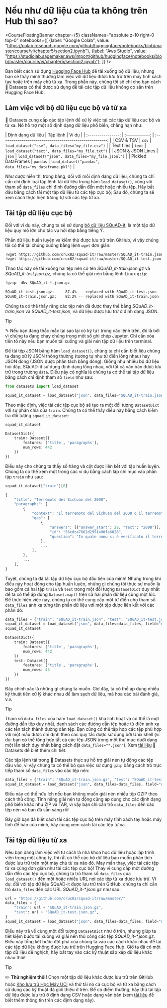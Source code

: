 # Nếu như dữ liệu của ta không trên Hub thì sao?

<CourseFloatingBanner chapter={5}
  classNames="absolute z-10 right-0 top-0"
  notebooks={[
    {label: "Google Colab", value: "https://colab.research.google.com/github/huggingface/notebooks/blob/master/course/vi/chapter5/section2.ipynb"},
    {label: "Aws Studio", value: "https://studiolab.sagemaker.aws/import/github/huggingface/notebooks/blob/master/course/vi/chapter5/section2.ipynb"},
]} />

Bạn biết cách sử dụng [Hugging Face Hub](https://huggingface.co/datasets) để tải xuống bộ dữ liệu, nhưng bạn sẽ thấy mình thường làm việc với dữ liệu được lưu trữ trên máy tính xách tay hoặc trên máy chủ từ xa. Trong phần này, chúng tôi sẽ chỉ cho bạn cách 🤗 Datasets có thể được sử dụng để tải các tập dữ liệu không có sẵn trên Hugging Face Hub.

<Youtube id="HyQgpJTkRdE"/>

## Làm việc với bộ dữ liệu cục bộ và từ xa

🤗 Datasets cung cấp các tập lệnh để xử lý việc tải các tập dữ liệu cục bộ và từ xa. Nó hỗ trợ một số định dạng dữ liệu phổ biến, chẳng hạn như:

|    Định dạng dữ liệu     | 
Tập lệnh |                         Ví dụ                         |
| :----------------: | :------------: | :-----------------------------------------------------: |
|     CSV & TSV      |     `csv`      |     `load_dataset("csv", data_files="my_file.csv")`     |
|     Text files     |     `text`     |    `load_dataset("text", data_files="my_file.txt")`     |
| JSON & JSON Lines  |     `json`     |   `load_dataset("json", data_files="my_file.jsonl")`    |
| Pickled DataFrames |    `pandas`    | `load_dataset("pandas", data_files="my_dataframe.pkl")` |

Như được hiển thị trong bảng, đối với mỗi định dạng dữ liệu, chúng ta chỉ cần chỉ định loại tập lệnh tải dữ liệu trong hàm `load_dataset()`, cùng với tham số `data_files` chỉ định đường dẫn đến một hoặc nhiều tệp. Hãy bắt đầu bằng cách tải một tập dữ liệu từ các tệp cục bộ; Sau đó, chúng ta sẽ xem cách thực hiện tương tự với các tệp từ xa.

## Tải tập dữ liệu cục bộ

Đối với ví dụ này, chúng ta sẽ sử dụng [bộ dữ liệu SQuAD-it](https://github.com/crux82/squad-it/), là một tập dữ liệu quy mô lớn cho tác vụ hỏi đáp bằng tiếng Ý.

Phần dữ liệu huấn luyện và kiểm thử được lưu trữ trên GitHub, vì vậy chúng tôi có thể tải chúng xuống bằng lệnh `wget` đơn giản:

```python
!wget https://github.com/crux82/squad-it/raw/master/SQuAD_it-train.json.gz
!wget https://github.com/crux82/squad-it/raw/master/SQuAD_it-test.json.gz
```

Thao tác này sẽ tải xuống hai tệp nén có tên *SQuAD_it-train.json.gz* và *SQuAD_it-test.json.gz*, chúng ta có thể giải nén bằng lệnh Linux `gzip`:

```python
!gzip -dkv SQuAD_it-*.json.gz
```

```bash
SQuAD_it-test.json.gz:	   87.4% -- replaced with SQuAD_it-test.json
SQuAD_it-train.json.gz:	   82.2% -- replaced with SQuAD_it-train.json
```

Chúng ta có thể thấy rằng các tệp nén đã được thay thế bằng _SQuAD_it-train.json_ và _SQuAD_it-text.json_, và dữ liệu được lưu trữ ở định dạng JSON.

> [!TIP]
> ✎ Nếu bạn đang thắc mắc tại sao lại có ký tự`!` trong các lệnh trên, đó là bởi vì chúng ta đang chạy chúng trong một sổ ghi chép Jupyter. Chỉ cần xóa tiền tố này nếu bạn muốn tải xuống và giải nén tập dữ liệu trên terminal.

Để tải tệp JSON bằng hàm `load_dataset()`, chúng ta chỉ cần biết liệu chúng ta đang xử lý JSON thông thường (tương tự như từ điển lồng nhau) hay JSON dòng (JSON được phân tách bằng dòng). Giống như nhiều bộ dữ liệu hỏi đáp, SQuAD-it sử dụng định dạng lồng nhau, với tất cả văn bản được lưu trữ trong trường `data`. Điều này có nghĩa là chúng ta có thể tải tập dữ liệu bằng cách chỉ định tham số `field` như sau:

```py
from datasets import load_dataset

squad_it_dataset = load_dataset("json", data_files="SQuAD_it-train.json", field="data")
```

Theo mặc định, việc tải các tệp cục bộ sẽ tạo ra một đối tượng `DatasetDict` với sự phân chia của `train`. Chúng ta có thể thấy điều này bằng cách kiểm tra đối tượng `squad_it_dataset`:

```py
squad_it_dataset
```

```python out
DatasetDict({
    train: Dataset({
        features: ['title', 'paragraphs'],
        num_rows: 442
    })
})
```

Điều này cho chúng ta thấy số hàng và cột được liên kết với tập huấn luyện. Chúng ta có thể xem một trong các ví dụ bằng cách lập chỉ mục vào phần tập `train` như sau:

```py
squad_it_dataset["train"][0]
```

```python out
{
    "title": "Terremoto del Sichuan del 2008",
    "paragraphs": [
        {
            "context": "Il terremoto del Sichuan del 2008 o il terremoto...",
            "qas": [
                {
                    "answers": [{"answer_start": 29, "text": "2008"}],
                    "id": "56cdca7862d2951400fa6826",
                    "question": "In quale anno si è verificato il terremoto nel Sichuan?",
                },
                ...
            ],
        },
        ...
    ],
}
```

Tuyệt, chúng ta đã tải tập dữ liệu cục bộ đầu tiên của mình! Nhưng trong khi điều này hoạt động cho tập huấn luyện, những gì chúng tôi thực sự muốn là bao gồm cả hai tập `train` và `test` trong một đối tượng `DatasetDict` duy nhất để ta có thể áp dụng `Dataset.map()` trên cả hai phần dữ liệu cùng một lúc. Để thực hiện việc này, chúng ta có thể cung cấp một từ điển cho tham số `data_files` ánh xạ từng tên phần dữ liệu với một tệp được liên kết với các phần đó:

```py
data_files = {"train": "SQuAD_it-train.json", "test": "SQuAD_it-test.json"}
squad_it_dataset = load_dataset("json", data_files=data_files, field="data")
squad_it_dataset
```

```python out
DatasetDict({
    train: Dataset({
        features: ['title', 'paragraphs'],
        num_rows: 442
    })
    test: Dataset({
        features: ['title', 'paragraphs'],
        num_rows: 48
    })
})
```
Đây chính xác là những gì chúng ta muốn. Giờ đây, ta có thể áp dụng nhiều kỹ thuật tiền xử lý khác nhau để làm sạch dữ liệu, mã hóa các bài đánh giá, v.v.

> [!TIP]
> Tham số `data_files` của hàm `load_dataset()` khá linh hoạt và có thể là một đường dẫn tệp duy nhất, danh sách các đường dẫn tệp hoặc từ điển ánh xạ các tên tách thành đường dẫn tệp. Bạn cũng có thể tập hợp các tệp phù hợp với một mẫu được chỉ định theo các quy tắc được sử dụng bởi Unix shell (ví dụ: bạn có thể tổng hợp tất cả các tệp JSON trong một thư mục dưới dạng một lần tách duy nhất bằng cách đặt `data_files="*.json"`). Xem [tài liệu](https://huggingface.co/docs/datasets/loading#local-and-remote-files) 🤗 Datasets để biết thêm chi tiết.

Các tập lệnh tải trong 🤗 Datasets thực sự hỗ trợ giải nén tự động các tệp đầu vào, vì vậy chúng ta có thể bỏ qua việc sử dụng `gzip` bằng cách trỏ trực tiếp tham số `data_files` vào các tệp nén:

```py
data_files = {"train": "SQuAD_it-train.json.gz", "test": "SQuAD_it-test.json.gz"}
squad_it_dataset = load_dataset("json", data_files=data_files, field="data")
```

Điều này có thể hữu ích nếu bạn không muốn giải nén nhiều tệp GZIP theo cách thủ công. Tính năng giải nén tự động cũng áp dụng cho các định dạng phổ biến khác như ZIP và TAR, vì vậy bạn chỉ cần trỏ `data_files` đến các tệp nén và bạn đã sẵn sàng rồi!

Bây giờ bạn đã biết cách tải các tệp cục bộ trên máy tính xách tay hoặc máy tính để bàn của mình, hãy cùng xem cách tải các tệp từ xa.

## Tải tập dữ liệu từ xa

Nếu bạn đang làm việc với tư cách là nhà khoa học dữ liệu hoặc lập trình viên trong một công ty, thì rất có thể các bộ dữ liệu bạn muốn phân tích được lưu trữ trên một máy chủ từ xa nào đó. May mắn thay, việc tải các tệp từ xa cũng đơn giản như tải các tệp cục bộ! Thay vì cung cấp một đường dẫn đến các tệp cục bộ, chúng ta trỏ tham số `data_files` của `load_dataset()` đến một hoặc nhiều URL nơi các tệp từ xa được lưu trữ. Ví dụ: đối với tập dữ liệu SQuAD-it được lưu trữ trên GitHub, chúng ta chỉ cần trỏ `data_files` đến các URL _SQuAD_it-*.json.gz_ như sau:

```py
url = "https://github.com/crux82/squad-it/raw/master/"
data_files = {
    "train": url + "SQuAD_it-train.json.gz",
    "test": url + "SQuAD_it-test.json.gz",
}
squad_it_dataset = load_dataset("json", data_files=data_files, field="data")
```

Điều này trả về cùng một đối tượng `DatasetDict` như ở trên, nhưng giúp ta tiết kiệm bước tải xuống và giải nén thủ công các tệp  _SQuAD_it-*.json.gz_. Điều này tổng kết bước đột phá của chúng ta vào các cách khác nhau để tải các tập dữ liệu không được lưu trữ trên Hugging Face Hub. Giờ ta đã có một tập dữ liệu để nghịch, hãy bắt tay vào các kỹ thuật sắp xếp dữ liệu khác nhau thôi!

> [!TIP]
> ✏️ **Thử nghiệm thôi!** Chọn một tập dữ liệu khác được lưu trữ trên GitHub hoặc [Kho lưu trữ Học Máy UCI](https://archive.ics.uci.edu/ml/index.php) và thử tải nó cả cục bộ và từ xa bằng cách sử dụng các kỹ thuật đã giới thiệu ở trên. Để có điểm thưởng, hãy thử tải tập dữ liệu được lưu trữ ở định dạng CSV hoặc dạng văn bản (xem [tài liệu](https://huggingface.co/docs/datasets/loading#local-and-remote-files) để biết thêm thông tin trên các định dạng này).
